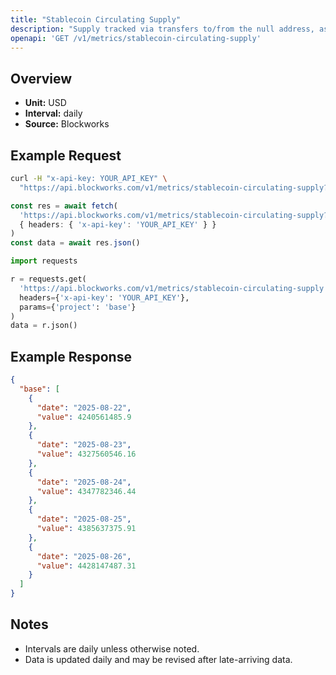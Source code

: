 ```yaml
---
title: "Stablecoin Circulating Supply"
description: "Supply tracked via transfers to/from the null address, as well as distinct issuance and redemption events for supported stablecoins. Circulating supply remove supply held in bridges, token treasuries, and known mint/burn addresses."
openapi: 'GET /v1/metrics/stablecoin-circulating-supply'
---
```


## Overview

- **Unit:** USD
- **Interval:** daily
- **Source:** Blockworks

## Example Request

<CodeGroup>

```bash cURL
curl -H "x-api-key: YOUR_API_KEY" \
  "https://api.blockworks.com/v1/metrics/stablecoin-circulating-supply?project=base"
```

```typescript TypeScript
const res = await fetch(
  'https://api.blockworks.com/v1/metrics/stablecoin-circulating-supply?project=base',
  { headers: { 'x-api-key': 'YOUR_API_KEY' } }
)
const data = await res.json()
```

```python Python
import requests

r = requests.get(
  'https://api.blockworks.com/v1/metrics/stablecoin-circulating-supply',
  headers={'x-api-key': 'YOUR_API_KEY'},
  params={'project': 'base'}
)
data = r.json()
```

</CodeGroup>

## Example Response

```json
{
  "base": [
    {
      "date": "2025-08-22",
      "value": 4240561485.9
    },
    {
      "date": "2025-08-23",
      "value": 4327560546.16
    },
    {
      "date": "2025-08-24",
      "value": 4347782346.44
    },
    {
      "date": "2025-08-25",
      "value": 4385637375.91
    },
    {
      "date": "2025-08-26",
      "value": 4428147487.31
    }
  ]
}
```

## Notes
- Intervals are daily unless otherwise noted.
- Data is updated daily and may be revised after late-arriving data.
